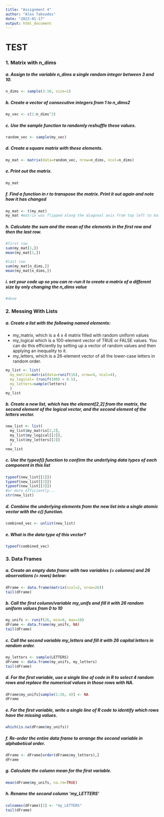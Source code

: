 ```yaml
---
title: "Assignment 4"
author: "Alex Takoudes"
date: "2023-01-17"
output: html_document
---
```

# TEST
### 1. Matrix with n_dims

##### a. Assign to the variable n_dims a single random integer between 3 and 10.
```r
n_dims <- sample(3:10, size=1)
```
##### b. Create a vector of consecutive integers from 1 to n_dims2
```r
my_vec <- c(1:n_dims^2)
```
##### c. Use the sample function to randomly reshuffle these values.
```r
random_vec <- sample(my_vec)
```
##### d. Create a square matrix with these elements.
```r
my_mat <- matrix(data=random_vec, nrow=n_dims, ncol=n_dims)
```
##### e. Print out the matrix.
```r
my_mat
```
##### f. Find a function in r to transpose the matrix. Print it out again and note how it has changed
```r
my_mat <- t(my_mat) 
my_mat #matrix was flipped along the diagonal axis from top left to bottom right
```
##### h. Calculate the sum and the mean of the elements in the first row and then the last row.
```r
#first row
sum(my_mat[1,])
mean(my_mat[1,])

#last row
sum(my_mat[n_dims,])
mean(my_mat[n_dims,])
```
##### i. set your code up so you can re-run it to create a matrix of a different size by only changing the n_dims value
```r
#done
```

### 2. Messing With Lists

##### a. Create a list with the following named elements:
* my_matrix, which is a 4 x 4 matrix filled with random uniform values
* my_logical which is a 100-element vector of TRUE or FALSE values. You can do this efficiently by setting up a vector of random values and then applying an inequality to it.
* my_letters, which is a 26-element vector of all the lower-case letters in random order.
```r
my_list <- list(
  my_matrix=matrix(data=runif(16), nrow=4, ncol=4), 
  my_logical= (runif(100) > 0.5), 
  my_letters=sample(letters)
  )
my_list
```
##### b. Create a new list, which has the element[2,2] from the matrix, the second element of the logical vector, and the second element of the letters vector.
```r
new_list <- list(
  my_list$my_matrix[2,2],
  my_list$my_logical[[2]], 
  my_list$my_letters[[2]]
  )
new_list
```

##### c. Use the typeof() function to confirm the underlying data types of each component in this list
```r
typeof(new_list[[1]])
typeof(new_list[[2]])
typeof(new_list[[3]])
#or more efficiently...
str(new_list)
```

##### d. Combine the underlying elements from the new list into a single atomic vector with the c() function.
```r
combined_vec <- unlist(new_list)
```
##### e. What is the data type of this vector?
```r
typeof(combined_vec)
```

### 3. Data Frames

##### a. Create an empty data frame with two variables (= columns) and 26 observations (= rows) below:
```r
dFrame <- data.frame(matrix(ncol=2, nrow=26))
tail(dFrame)
```

##### b. Call the first column/variable my_unifs and fill it with 26 random uniform values from 0 to 10
```r
my_unifs <- runif(26, min=0, max=10)
dFrame <- data.frame(my_unifs, NA)
tail(dFrame)
```

##### c. Call the second variable my_letters and fill it with 26 capital letters in random order.
```r
my_letters <- sample(LETTERS)
dFrame <- data.frame(my_unifs, my_letters)
tail(dFrame)
```

##### d. For the first variable, use a single line of code in R to select 4 random rows and replace the numerical values in those rows with NA.
```r
dFrame$my_unifs[sample(1:26, 4)] <- NA
dFrame
```

##### e. For the first variable, write a single line of R code to identify which rows have the missing values.

```r
which(is.na(dFrame$my_unifs))
```

##### f. Re-order the entire data frame to arrange the second variable in alphabetical order.
```r
dFrame <- dFrame[order(dFrame$my_letters),]
dFrame
```

##### g. Calculate the column mean for the first variable. 
```r
mean(dFrame$my_unifs, na.rm=TRUE)
```

##### h. Rename the second column ‘my_LETTERS'
```r
colnames(dFrame)[2] <- "my_LETTERS"
tail(dFrame)
```

